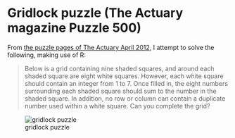 # Gridlock puzzle (The Actuary magazine Puzzle 500)

From [the puzzle pages of The Actuary April 2012](http://www.theactuary.com/puzzles-and-games/2012/the-actuary-puzzles-april-2012/), I attempt to solve the following, making use of R:

> Below is a grid containing nine shaded squares, and around each shaded
> square are eight white squares. However, each white square should
> contain an integer from 1 to 7. Once filled in, the eight numbers surrounding
> each shaded square should sum to the number in the shaded square. In
> addition, no row or column can contain a duplicate number used within a
> white square. Can you complete the grid?

![gridlock puzzle](actuary_april_2012.png)

